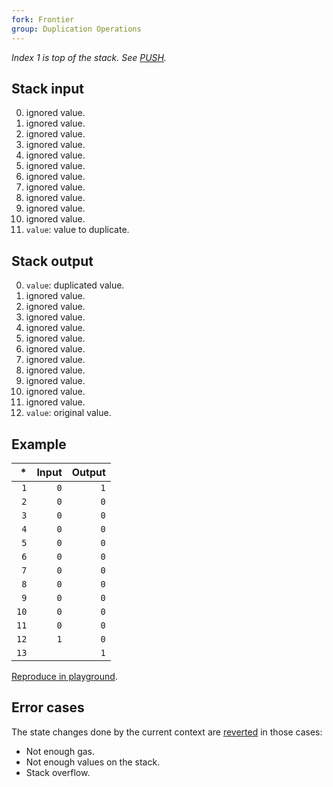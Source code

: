 ```yaml
---
fork: Frontier
group: Duplication Operations
---
```


_Index 1 is top of the stack. See [PUSH](/#60)._

## Stack input

0. ignored value.
1. ignored value.
2. ignored value.
3. ignored value.
4. ignored value.
5. ignored value.
6. ignored value.
7. ignored value.
8. ignored value.
9. ignored value.
10. ignored value.
11. `value`: value to duplicate.

## Stack output

0. `value`: duplicated value.
1. ignored value.
2. ignored value.
3. ignored value.
4. ignored value.
5. ignored value.
6. ignored value.
7. ignored value.
8. ignored value.
9. ignored value.
10. ignored value.
11. ignored value.
12. `value`: original value.

## Example

|   \* | Input | Output |
| ---: | ----: | -----: |
|  `1` |   `0` |    `1` |
|  `2` |   `0` |    `0` |
|  `3` |   `0` |    `0` |
|  `4` |   `0` |    `0` |
|  `5` |   `0` |    `0` |
|  `6` |   `0` |    `0` |
|  `7` |   `0` |    `0` |
|  `8` |   `0` |    `0` |
|  `9` |   `0` |    `0` |
| `10` |   `0` |    `0` |
| `11` |   `0` |    `0` |
| `12` |   `1` |    `0` |
| `13` |       |    `1` |

[Reproduce in playground](/playground?unit=Wei&codeType=Mnemonic&code='xSet%20state~1zzzzz~0yyxDuplicateyDUP12'~yPUSH1%20z~0~0y%5Cnx%2F%2F%20%01xyz~_).

## Error cases

The state changes done by the current context are [reverted](#FD) in those cases:

- Not enough gas.
- Not enough values on the stack.
- Stack overflow.
